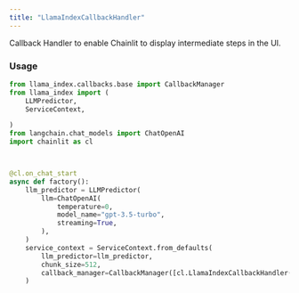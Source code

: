 ```yaml
---
title: "LlamaIndexCallbackHandler"
---
```


Callback Handler to enable Chainlit to display intermediate steps in the UI.

### Usage

```python Code Example
from llama_index.callbacks.base import CallbackManager
from llama_index import (
    LLMPredictor,
    ServiceContext,

)
from langchain.chat_models import ChatOpenAI
import chainlit as cl



@cl.on_chat_start
async def factory():
    llm_predictor = LLMPredictor(
        llm=ChatOpenAI(
            temperature=0,
            model_name="gpt-3.5-turbo",
            streaming=True,
        ),
    )
    service_context = ServiceContext.from_defaults(
        llm_predictor=llm_predictor,
        chunk_size=512,
        callback_manager=CallbackManager([cl.LlamaIndexCallbackHandler()]),
    )
```
